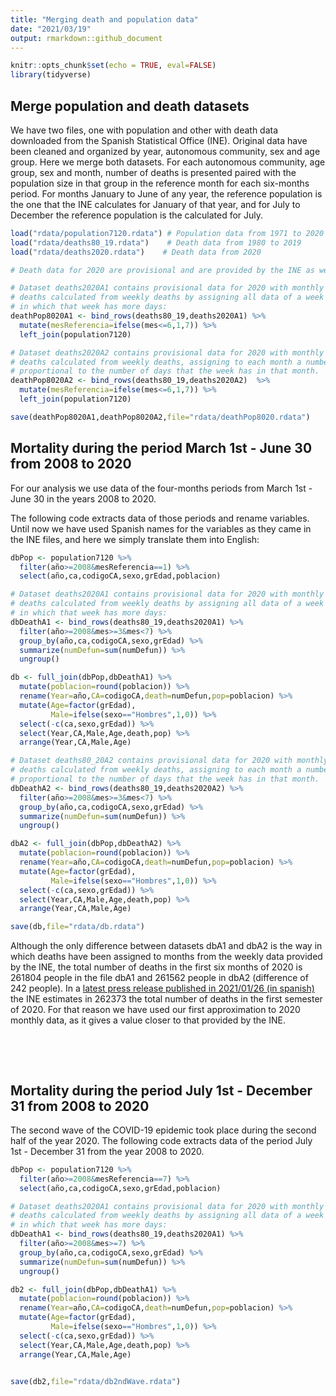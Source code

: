 ```yaml
---
title: "Merging death and population data"
date: "2021/03/19"
output: rmarkdown::github_document
---
```


```r
knitr::opts_chunk$set(echo = TRUE, eval=FALSE)
library(tidyverse)
```


## Merge population and death datasets

We have two files, one with population and other with death data downloaded from the Spanish Statistical Office (INE). Original data have been cleaned and organized by year, autonomous community, sex and age group. Here we merge both datasets. For each autonomous community, age group, sex and month, number of deaths is presented paired with the population size in that group in the reference month for each six-months period. For months January to June of any year, the reference population is the one that the INE calculates for January of that year, and for July to December the reference population is the calculated for July.

```r
load("rdata/population7120.rdata") # Population data from 1971 to 2020
load("rdata/deaths80_19.rdata")    # Death data from 1980 to 2019
load("rdata/deaths2020.rdata")    # Death data from 2020

# Death data for 2020 are provisional and are provided by the INE as weekly counts.

# Dataset deaths2020A1 contains provisional data for 2020 with monthly number of 
# deaths calculated from weekly deaths by assigning all data of a week to the month 
# in which that week has more days:
deathPop8020A1 <- bind_rows(deaths80_19,deaths2020A1) %>% 
  mutate(mesReferencia=ifelse(mes<=6,1,7)) %>% 
  left_join(population7120)

# Dataset deaths2020A2 contains provisional data for 2020 with monthly number of 
# deaths calculated from weekly deaths, assigning to each month a number of deaths
# proportional to the number of days that the week has in that month.
deathPop8020A2 <- bind_rows(deaths80_19,deaths2020A2)  %>% 
  mutate(mesReferencia=ifelse(mes<=6,1,7)) %>% 
  left_join(population7120)

save(deathPop8020A1,deathPop8020A2,file="rdata/deathPop8020.rdata")
```



## Mortality during the period March 1st - June 30 from 2008 to 2020

For our analysis we use data of the four-months periods from March 1st - June 30 in the years 2008 to 2020.

The following code extracts data of those periods and rename variables. Until now we have used Spanish names for the variables as they came in the INE files, and here we simply translate them into English:

```r
dbPop <- population7120 %>% 
  filter(año>=2008&mesReferencia==1) %>% 
  select(año,ca,codigoCA,sexo,grEdad,poblacion)

# Dataset deaths2020A1 contains provisional data for 2020 with monthly number of 
# deaths calculated from weekly deaths by assigning all data of a week to the month 
# in which that week has more days:
dbDeathA1 <- bind_rows(deaths80_19,deaths2020A1) %>% 
  filter(año>=2008&mes>=3&mes<7) %>% 
  group_by(año,ca,codigoCA,sexo,grEdad) %>% 
  summarize(numDefun=sum(numDefun)) %>% 
  ungroup()

db <- full_join(dbPop,dbDeathA1) %>% 
  mutate(poblacion=round(poblacion)) %>% 
  rename(Year=año,CA=codigoCA,death=numDefun,pop=poblacion) %>% 
  mutate(Age=factor(grEdad),
         Male=ifelse(sexo=="Hombres",1,0)) %>% 
  select(-c(ca,sexo,grEdad)) %>% 
  select(Year,CA,Male,Age,death,pop) %>% 
  arrange(Year,CA,Male,Age)

# Dataset deaths80_20A2 contains provisional data for 2020 with monthly number of 
# deaths calculated from weekly deaths, assigning to each month a number of deaths
# proportional to the number of days that the week has in that month.
dbDeathA2 <- bind_rows(deaths80_19,deaths2020A2) %>% 
  filter(año>=2008&mes>=3&mes<7) %>% 
  group_by(año,ca,codigoCA,sexo,grEdad) %>% 
  summarize(numDefun=sum(numDefun)) %>% 
  ungroup()

dbA2 <- full_join(dbPop,dbDeathA2) %>% 
  mutate(poblacion=round(poblacion)) %>% 
  rename(Year=año,CA=codigoCA,death=numDefun,pop=poblacion) %>% 
  mutate(Age=factor(grEdad),
         Male=ifelse(sexo=="Hombres",1,0)) %>% 
  select(-c(ca,sexo,grEdad)) %>% 
  select(Year,CA,Male,Age,death,pop) %>% 
  arrange(Year,CA,Male,Age)

save(db,file="rdata/db.rdata")
```

Although the only difference between datasets dbA1 and dbA2 is the way in which deaths have been assigned to months from the weekly data provided by the INE, the total number of deaths in the first six months of 2020 is 261804 people in the file dbA1 and 261562 people in dbA2 (difference of 242 people). In a [latest press release published in 2021/01/26 (in spanish)](https://www.ine.es/prensa/mnp_1s2020_p.pdf) the INE estimates in 262373 the total number of deaths in the first semester of 2020. For that reason we have used our first approximation to 2020 monthly data, as it gives a value closer to that provided by the INE.


\  

\  


## Mortality during the period July 1st - December 31 from 2008 to 2020

The second wave of the COVID-19 epidemic took place during the second half of the year 2020. The following code extracts data of the period July 1st - December 31 from the year 2008 to 2020.

```r
dbPop <- population7120 %>% 
  filter(año>=2008&mesReferencia==7) %>% 
  select(año,ca,codigoCA,sexo,grEdad,poblacion)

# Dataset deaths2020A1 contains provisional data for 2020 with monthly number of 
# deaths calculated from weekly deaths by assigning all data of a week to the month 
# in which that week has more days:
dbDeathA1 <- bind_rows(deaths80_19,deaths2020A1) %>% 
  filter(año>=2008&mes>=7) %>% 
  group_by(año,ca,codigoCA,sexo,grEdad) %>% 
  summarize(numDefun=sum(numDefun)) %>% 
  ungroup()

db2 <- full_join(dbPop,dbDeathA1) %>% 
  mutate(poblacion=round(poblacion)) %>% 
  rename(Year=año,CA=codigoCA,death=numDefun,pop=poblacion) %>% 
  mutate(Age=factor(grEdad),
         Male=ifelse(sexo=="Hombres",1,0)) %>% 
  select(-c(ca,sexo,grEdad)) %>% 
  select(Year,CA,Male,Age,death,pop) %>% 
  arrange(Year,CA,Male,Age)


save(db2,file="rdata/db2ndWave.rdata")
```






